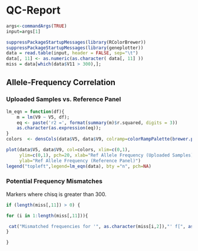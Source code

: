 QC-Report
========================================================

```{r echo=FALSE}

args<-commandArgs(TRUE)
input=args[1]

suppressPackageStartupMessages(library(RColorBrewer))
suppressPackageStartupMessages(library(geneplotter))
data = read.table(input, header = FALSE, sep="\t")
data[, 11] <- as.numeric(as.character( data[, 11] ))
miss = data[which(data$V11 > 300),];


```


## Allele-Frequency Correlation


### Uploaded Samples vs. Reference Panel


```{r echo=FALSE}

lm_eqn = function(df){
    m = lm(V9 ~ V5, df);
    eq <- paste('r2 =', format(summary(m)$r.squared, digits = 3))
    as.character(as.expression(eq)); 
}
colors  <- densCols(data$V5, data$V9, colramp=colorRampPalette(brewer.pal(9, "YlOrRd")[-(1:3)]))

plot(data$V5, data$V9, col=colors, xlim=c(0,1),
     ylim=c(0,1), pch=20, xlab="Ref Allele Frequency (Uploaded Samples)",
     ylab="Ref Allele Frequency (Reference Panel)")
legend("topleft",legend=lm_eqn(data), bty ="n", pch=NA) 

```

### Potential Frequency Mismatches

Markers where chisq is greater than 300.

```{r echo=FALSE}

if (length(miss[,11]) > 0) {

for (i in 1:length(miss[,11])){

 cat("Mismatched frequencies for '", as.character(miss[i,2]),"' f[", as.character(miss[i,3]) ,",", as.character(miss[i,4]),"] = [",miss[i,5],",",miss[i,6],"] vs [", miss[i,9], ",", miss[i,10], "], chisq ",miss[i,11], "\n",sep=""); 
}

}

```

